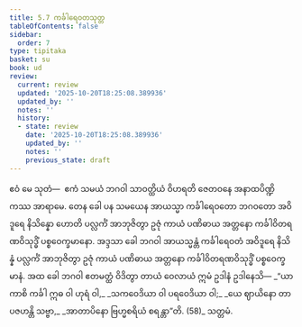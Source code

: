 ```yaml
---
title: 5.7 ကင်္ခါရေဝတသုတ္တ
tableOfContents: false
sidebar:
  order: 7
type: tipitaka
basket: su
book: ud
review:
  current: review
  updated: '2025-10-20T18:25:08.389936'
  updated_by: ''
  notes: ''
  history:
  - state: review
    date: '2025-10-20T18:25:08.389936'
    updated_by: ''
    notes: ''
    previous_state: draft
---
```



<DynamicBreadcrumb />


<ReviewStatus review={frontmatter.review} showDetails={true} />

<HypothesisAnnotation frontmatter={frontmatter} />

<Division number="47" book="ud" e="ch" v="18" p="148">

<Paragraph number="433" book="ud">
ဧဝံ မေ သုတံ—  ဧကံ သမယံ ဘဂဝါ သာဝတ္ထိယံ ဝိဟရတိ ဇေတဝနေ အနာထပိဏ္ဍိကဿ အာရာမေ. တေန ခေါ ပန သမယေန အာယသ္မာ ကင်္ခါရေဝတော ဘဂဝတော အဝိဒူရေ နိသိန္နော ဟောတိ ပလ္လင်္ကံ အာဘုဇိတွာ ဥဇုံ ကာယံ ပဏိဓာယ အတ္တနော ကင်္ခါဝိတရဏဝိသုဒ္ဓိံ ပစ္စဝေက္ခမာနော.
</Paragraph>

<Paragraph number="434" book="ud">
အဒ္ဒသာ ခေါ ဘဂဝါ အာယသ္မန္တံ ကင်္ခါရေဝတံ အဝိဒူရေ နိသိန္နံ ပလ္လင်္ကံ အာဘုဇိတွာ ဥဇုံ ကာယံ ပဏိဓာယ အတ္တနော ကင်္ခါဝိတရဏဝိသုဒ္ဓိံ ပစ္စဝေက္ခမာနံ.
</Paragraph>

<Paragraph number="435" book="ud">
အထ ခေါ ဘဂဝါ ဧတမတ္ထံ ဝိဒိတွာ တာယံ ဝေလာယံ ဣမံ ဥဒါနံ ဥဒါနေသိ—
</Paragraph>

<Paragraph number="436" type="verses" book="ud">
_“ယာ ကာစိ ကင်္ခါ ဣဓ ဝါ ဟုရံ ဝါ,_  
_သကဝေဒိယာ ဝါ ပရဝေဒိယာ ဝါ;_  
_ယေ ဈာယိနော တာ ပဇဟန္တိ သဗ္ဗာ,_  
_အာတာပိနော ဗြဟ္မစရိယံ စရန္တာ”တိ. (58)_  


</Paragraph>
</Division>

<Paragraph number="437" type="center" book="ud">
သတ္တမံ.
</Paragraph>
